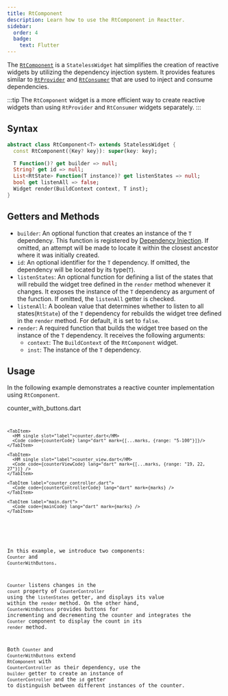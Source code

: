 ```yaml
---
title: RtComponent
description: Learn how to use the RtComponent in Reactter.
sidebar:
  order: 4
  badge:
    text: Flutter
---
```



The <HT><a href="https://pub.dev/documentation/flutter_reactter/latest/flutter_reactter/RtComponent-class.html">`RtComponent`</a></HT> is a <HT>`StatelessWidget`</HT> hat simplifies the creation of reactive widgets by utilizing the dependency injection system.
It provides features similar to <HT>[`RtProvider`](/reactter/widgets/rt_provider)</HT> and <HT>[`RtConsumer`](/reactter/widgets/rt_consumer)</HT> that are used to inject and consume dependencies.

:::tip
The <HT>`RtComponent`</HT> widget is a more efficient way to create reactive widgets than using <HT>`RtProvider`</HT> and <HT>`RtConsumer`</HT> widgets separately.
:::

## Syntax

```dart showLineNumbers=false
abstract class RtComponent<T> extends StatelessWidget {
  const RtComponent({Key? key}): super(key: key);

  T Function()? get builder => null;
  String? get id => null;
  List<RtState> Function(T instance)? get listenStates => null;
  bool get listenAll => false;
  Widget render(BuildContext context, T inst);
}
```

## Getters and Methods

- `builder`: An optional function that creates an instance of the <HT>`T`</HT> dependency. This function is registered by [Dependency Injection](/reactter/core_concepts/dependency_injection). If omitted, an attempt will be made to locate it within the closest ancestor where it was initially created.
- `id`: An optional identifier for the <HT>`T`</HT> dependency. If omitted, the dependency will be located by its type(<HT>`T`</HT>).
- `listenStates`: An optional function for defining a list of the states that will rebuild the widget tree defined in the <HM>`render`</HM> method whenever it changes.
  It exposes the instance of the <HT>`T`</HT> dependency as argument of the function.
  If omitted, the `listenAll` getter is checked.
- `listenAll`: A boolean value that determines whether to listen to all states(<HT>`RtState`</HT>) of the <HT>`T`</HT> dependency for rebuilds the widget tree defined in the <HM>`render`</HM> method.
  For default, it is set to <HN>`false`</HN>.
- <HM>`render`</HM>: A required function that builds the widget tree based on the instance of the <HT>`T`</HT> dependency. It receives the following arguments:
  - `context`: The <HT>`BuildContext`</HT> of the <HT>`RtComponent`</HT> widget.
  - `inst`: The instance of the <HT>`T`</HT> dependency.

## Usage

In the following example demonstrates a reactive counter implementation using <HT>`RtComponent`</HT>.

<CodeTabs>
  <ZappButton path="examples/rt_component"/>

  <Tabs>
    <TabItem>
      <HM single slot="label">counter_with_buttons.dart</HM>
      <Code code={counterWithButtonsCode} lang="dart" mark={[...marks, {range: "6-100"}]} />
    </TabItem>

    <TabItem>
      <HM single slot="label">counter.dart</HM>
      <Code code={counterCode} lang="dart" mark={[...marks, {range: "5-100"}]}/>
    </TabItem>

    <TabItem>
      <HM single slot="label">counter_view.dart</HM>
      <Code code={counterViewCode} lang="dart" mark={[...marks, {range: "19, 22, 27"}]} />
    </TabItem>

    <TabItem label="counter_controller.dart">
      <Code code={counterControllerCode} lang="dart" mark={marks} />
    </TabItem>

    <TabItem label="main.dart">
      <Code code={mainCode} lang="dart" mark={marks} />
    </TabItem>
  </Tabs>
</CodeTabs>

In this example, we introduce two components: <HT>`Counter`</HT> and <HT>`CounterWithButtons`</HT>.

<HT>`Counter`</HT> listens changes in the `count` property of <HT>`CounterController`</HT> using the `listenStates` getter, and displays its value within the <HM>`render`</HM> method.
On the other hand, <HT>`CounterWithButtons`</HT> provides buttons for incrementing and decrementing the counter and integrates the <HT>`Counter`</HT> component to display the count in its <HM>`render`</HM> method.

Both <HT>`Counter`</HT> and <HT>`CounterWithButtons`</HT> extend <HT>`RtComponent`</HT> with <HT>`CounterController`</HT> as their dependency, use the `builder` getter to create an instance of <HT>`CounterController`</HT> and the `id` getter to distinguish between different instances of the counter.